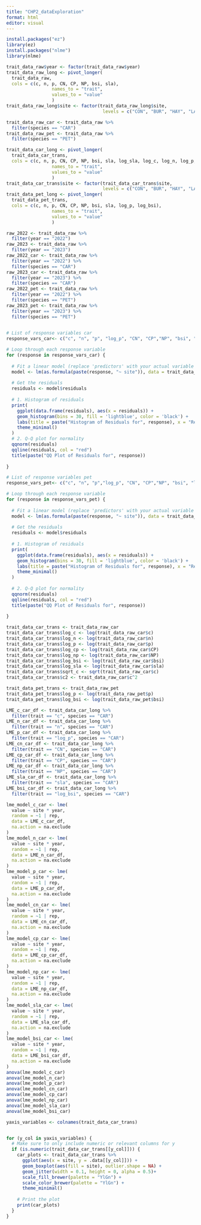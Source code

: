 ```yaml
---
title: "CHP2_dataExploration"
format: html
editor: visual
---
```

```r
install.packages("ez")
library(ez)
install.packages("nlme")
library(nlme)
```


```r
trait_data_raw$year <- factor(trait_data_raw$year)
trait_data_raw_long <- pivot_longer(
  trait_data_raw,
  cols = c(c, n, p, CN, CP, NP, bsi, sla),
                 names_to = "trait", 
                 values_to = "value"
                 )
trait_data_raw_long$site <- factor(trait_data_raw_long$site, 
                                    levels = c("CON", "BUR", "HAY", "LAT", "RUN"))

trait_data_raw_car <- trait_data_raw %>%
  filter(species == "CAR")
trait_data_raw_pet <- trait_data_raw %>%
  filter(species == "PET")

trait_data_car_long <- pivot_longer(
  trait_data_car_trans,
  cols = c(c, n, p, CN, CP, NP, bsi, sla, log_sla, log_c, log_n, log_p, log_cp, log_np, log_bsi, sqrt_c, c2),
                 names_to = "trait", 
                 values_to = "value"
                 )
trait_data_car_trans$site <- factor(trait_data_car_trans$site, 
                                    levels = c("CON", "BUR", "HAY", "LAT", "RUN"))
trait_data_pet_long <- pivot_longer(
  trait_data_pet_trans,
  cols = c(c, n, p, CN, CP, NP, bsi, sla, log_p, log_bsi),
                 names_to = "trait", 
                 values_to = "value"
                 )
```

```r
raw_2022 <- trait_data_raw %>%
  filter(year == "2022")
raw_2023 <- trait_data_raw %>%
  filter(year == "2023")
raw_2022_car <- trait_data_raw %>%
  filter(year == "2022") %>%
  filter(species == "CAR")
raw_2023_car <- trait_data_raw %>%
  filter(year == "2023") %>%
  filter(species == "CAR")
raw_2022_pet <- trait_data_raw %>%
  filter(year == "2022") %>%
  filter(species == "PET")
raw_2023_pet <- trait_data_raw %>%
  filter(year == "2023") %>%
  filter(species == "PET")
  
```



```r
# List of response variables car
response_vars_car<- c("c", "n", "p", "log_p", "CN", "CP","NP", "bsi", "log_bsi", "sla", "sqrt_c","c2")

# Loop through each response variable
for (response in response_vars_car) {
  
  # Fit a linear model (replace 'predictors' with your actual variable names)
  model <- lm(as.formula(paste(response, "~ site")), data = trait_data_car_trans)
  
  # Get the residuals
  residuals <- model$residuals
  
  # 1. Histogram of residuals
  print(
    ggplot(data.frame(residuals), aes(x = residuals)) +
    geom_histogram(bins = 30, fill = 'lightblue', color = 'black') +
    labs(title = paste("Histogram of Residuals for", response), x = "Residuals", y = "Frequency") +
    theme_minimal() 
  )
  # 2. Q-Q plot for normality
  qqnorm(residuals)
  qqline(residuals, col = "red")
  title(paste("QQ Plot of Residuals for", response))
  
}
```


```r
# List of response variables pet
response_vars_pet<- c("c", "n", "p","log_p", "CN", "CP","NP", "bsi", "log_bsi", "sla")

# Loop through each response variable
for (response in response_vars_pet) {
  
  # Fit a linear model (replace 'predictors' with your actual variable names)
  model <- lm(as.formula(paste(response, "~ site")), data = trait_data_pet_trans)
  
  # Get the residuals
  residuals <- model$residuals
  
  # 1. Histogram of residuals
  print(
    ggplot(data.frame(residuals), aes(x = residuals)) +
    geom_histogram(bins = 30, fill = 'lightblue', color = 'black') +
    labs(title = paste("Histogram of Residuals for", response), x = "Residuals", y = "Frequency") +
    theme_minimal() 
  )
  
  # 2. Q-Q plot for normality
  qqnorm(residuals)
  qqline(residuals, col = "red")
  title(paste("QQ Plot of Residuals for", response))
  
}
```

```r
trait_data_car_trans <- trait_data_raw_car
trait_data_car_trans$log_c <- log(trait_data_raw_car$c)
trait_data_car_trans$log_n <- log(trait_data_raw_car$n)
trait_data_car_trans$log_p <- log(trait_data_raw_car$p)
trait_data_car_trans$log_cp <- log(trait_data_raw_car$CP)
trait_data_car_trans$log_np <- log(trait_data_raw_car$NP)
trait_data_car_trans$log_bsi <- log(trait_data_raw_car$bsi)
trait_data_car_trans$log_sla <- log(trait_data_raw_car$sla)
trait_data_car_trans$sqrt_c <- sqrt(trait_data_raw_car$c)
trait_data_car_trans$c2 <- trait_data_raw_car$c^2

trait_data_pet_trans <- trait_data_raw_pet
trait_data_pet_trans$log_p <- log(trait_data_raw_pet$p)
trait_data_pet_trans$log_bsi <- log(trait_data_raw_pet$bsi)

```

```r

LME_c_car_df <- trait_data_car_long %>%
  filter(trait == "c", species == "CAR")
LME_n_car_df <- trait_data_car_long %>%
  filter(trait == "n", species == "CAR")
LME_p_car_df <- trait_data_car_long %>%
  filter(trait == "log_p", species == "CAR")
LME_cn_car_df <- trait_data_car_long %>%
  filter(trait == "CN", species == "CAR")
LME_cp_car_df <- trait_data_car_long %>%
  filter(trait == "CP", species == "CAR")
LME_np_car_df <- trait_data_car_long %>%
  filter(trait == "NP", species == "CAR")
LME_sla_car_df <- trait_data_car_long %>%
  filter(trait == "sla", species == "CAR")
LME_bsi_car_df <- trait_data_car_long %>%
  filter(trait == "log_bsi", species == "CAR")
```

```r
lme_model_c_car <- lme(
  value ~ site * year,
  random = ~1 | rep,
  data = LME_c_car_df,
  na.action = na.exclude
)
lme_model_n_car <- lme(
  value ~ site * year,
  random = ~1 | rep,
  data = LME_n_car_df,
  na.action = na.exclude
)
lme_model_p_car <- lme(
  value ~ site * year,
  random = ~1 | rep,
  data = LME_p_car_df,
  na.action = na.exclude
)
lme_model_cn_car <- lme(
  value ~ site * year,
  random = ~1 | rep,
  data = LME_cn_car_df,
  na.action = na.exclude
)
lme_model_cp_car <- lme(
  value ~ site * year,
  random = ~1 | rep,
  data = LME_cp_car_df,
  na.action = na.exclude
)
lme_model_np_car <- lme(
  value ~ site * year,
  random = ~1 | rep,
  data = LME_np_car_df,
  na.action = na.exclude
)
lme_model_sla_car <- lme(
  value ~ site * year,
  random = ~1 | rep,
  data = LME_sla_car_df,
  na.action = na.exclude
)
lme_model_bsi_car <- lme(
  value ~ site * year,
  random = ~1 | rep,
  data = LME_bsi_car_df,
  na.action = na.exclude
)
anova(lme_model_c_car)
anova(lme_model_n_car)
anova(lme_model_p_car)
anova(lme_model_cn_car)
anova(lme_model_cp_car)
anova(lme_model_np_car)
anova(lme_model_sla_car)
anova(lme_model_bsi_car)


```


```r
yaxis_variables <- colnames(trait_data_car_trans) 


for (y_col in yaxis_variables) {
  # Make sure to only include numeric or relevant columns for y
  if (is.numeric(trait_data_car_trans[[y_col]])) {
    car_plots <- trait_data_car_trans %>%
      ggplot(aes(x = site, y = .data[[y_col]])) + 
      geom_boxplot(aes(fill = site), outlier.shape = NA) +
      geom_jitter(width = 0.1, height = 0, alpha = 0.5)+
      scale_fill_brewer(palette = "YlGn") +
      scale_color_brewer(palette = "YlGn") +
      theme_minimal()
    
    # Print the plot
    print(car_plots)
  }
}
```

